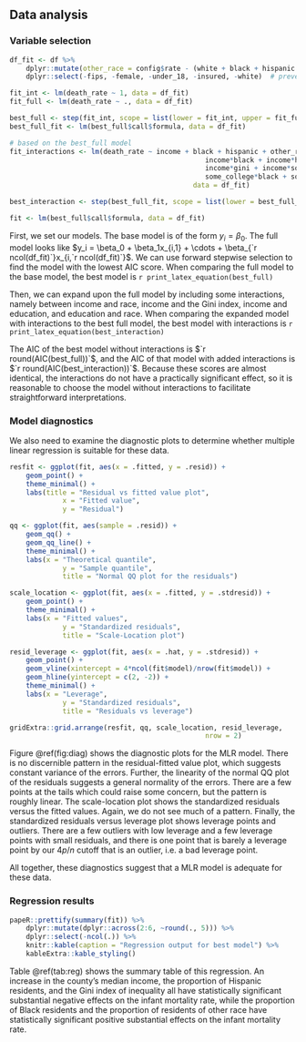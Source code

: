 ## Data analysis

### Variable selection

```r
df_fit <- df %>% 
	dplyr::mutate(other_race = config$rate - (white + black + hispanic + asian)) %>% 
	dplyr::select(-fips, -female, -under_18, -insured, -white)  # prevent singularities

fit_int <- lm(death_rate ~ 1, data = df_fit)
fit_full <- lm(death_rate ~ ., data = df_fit)

best_full <- step(fit_int, scope = list(lower = fit_int, upper = fit_full), direction = "forward", trace = 0)
best_full_fit <- lm(best_full$call$formula, data = df_fit)

# based on the best_full model
fit_interactions <- lm(death_rate ~ income + black + hispanic + other_race + gini + some_college + male +
											 	income*black + income*hispanic + income*other_race +
											 	income*gini + income*some_college +
											 	some_college*black + some_college*hispanic + some_college*other_race,
											 data = df_fit)

best_interaction <- step(best_full_fit, scope = list(lower = best_full_fit, upper = fit_interactions), direction = "forward", trace = 0)

fit <- lm(best_full$call$formula, data = df_fit)
```

First, we set our models. The base model is of the form $y_i = \beta_0$. The full model looks like $y_i = \beta_0 + \beta_1x_{i,1} + \cdots + \beta_{`r ncol(df_fit)`}x_{i,`r ncol(df_fit)`}$. We can use forward stepwise selection to find the model with the lowest $\mathrm{AIC}$ score. When comparing the full model to the base model, the best model is `r print_latex_equation(best_full)`

Then, we can expand upon the full model by including some interactions, namely between income and race, income and the Gini index, income and education, and education and race. When comparing the expanded model with interactions to the best full model, the best model with interactions is `r print_latex_equation(best_interaction)`

The $\mathrm{AIC}$ of the best model without interactions is $`r round(AIC(best_full))`$, and the $\mathrm{AIC}$ of that model with added interactions is $`r round(AIC(best_interaction))`$. Because these scores are almost identical, the interactions do not have a practically significant effect, so it is reasonable to choose the model without interactions to facilitate straightforward interpretations.

### Model diagnostics

We also need to examine the diagnostic plots to determine whether multiple linear regression is suitable for these data.

```r
resfit <- ggplot(fit, aes(x = .fitted, y = .resid)) +
	geom_point() +
	theme_minimal() +
	labs(title = "Residual vs fitted value plot",
			 x = "Fitted value",
			 y = "Residual")

qq <- ggplot(fit, aes(sample = .resid)) +
	geom_qq() +
	geom_qq_line() +
	theme_minimal() +
	labs(x = "Theoretical quantile",
			 y = "Sample quantile",
			 title = "Normal QQ plot for the residuals")

scale_location <- ggplot(fit, aes(x = .fitted, y = .stdresid)) +
	geom_point() +
	theme_minimal() +
	labs(x = "Fitted values",
			 y = "Standardized residuals",
			 title = "Scale-Location plot")

resid_leverage <- ggplot(fit, aes(x = .hat, y = .stdresid)) +
	geom_point() +
	geom_vline(xintercept = 4*ncol(fit$model)/nrow(fit$model)) +
	geom_hline(yintercept = c(2, -2)) +
	theme_minimal() +
	labs(x = "Leverage",
			 y = "Standardized residuals",
			 title = "Residuals vs leverage")

gridExtra::grid.arrange(resfit, qq, scale_location, resid_leverage,
												nrow = 2)
```

Figure \@ref(fig:diag) shows the diagnostic plots for the MLR model. There is no discernible pattern in the residual-fitted value plot, which suggests constant variance of the errors. Further, the linearity of the normal QQ plot of the residuals suggests a general normality of the errors. There are a few points at the tails which could raise some concern, but the pattern is roughly linear. The scale-location plot shows the standardized residuals versus the fitted values. Again, we do not see much of a pattern. Finally, the standardized residuals versus leverage plot shows leverage points and outliers. There are a few outliers with low leverage and a few leverage points with small residuals, and there is one point that is barely a leverage point by our $4p/n$ cutoff that is an outlier, i.e. a bad leverage point.

All together, these diagnostics suggest that a MLR model is adequate for these data.

### Regression results

```r
papeR::prettify(summary(fit)) %>% 
	dplyr::mutate(dplyr::across(2:6, ~round(., 5))) %>% 
	dplyr::select(-ncol(.)) %>% 
	knitr::kable(caption = "Regression output for best model") %>% 
	kableExtra::kable_styling()
```

Table \@ref(tab:reg) shows the summary table of this regression. An increase in the county's median income, the proportion of Hispanic residents, and the Gini index of inequality all have statistically significant substantial negative effects on the infant mortality rate, while the proportion of Black residents and the proportion of residents of other race have statistically significant positive substantial effects on the infant mortality rate.
